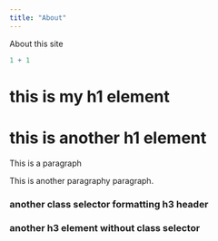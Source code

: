 ```yaml
---
title: "About"
---
```


About this site

```r
1 + 1
```

<h1>this is my h1 element</h1>


<h1 class="title"> this is another h1 element</h1>

<p>This is a paragraph</p>
<p class = "title">This is another paragraphy paragraph.</p>

<h3 class="subtitle-format">another class selector formatting h3 header</h3>
<h3>another h3 element without class selector</h3>